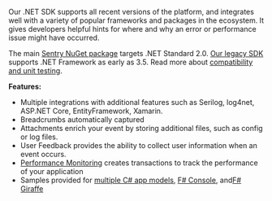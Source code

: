 Our .NET SDK supports all recent versions of the platform, and integrates well with a variety of popular frameworks and packages in the ecosystem. It gives developers helpful hints for where and why an error or performance issue might have occurred.

The main [Sentry NuGet package](https://www.nuget.org/packages/Sentry) targets .NET Standard 2.0. [Our legacy SDK](/clients/csharp/) supports .NET Framework as early as 3.5. Read more about [compatibility and unit testing](./unit-testing.mdx).

**Features:**

- Multiple integrations with additional features such as Serilog, log4net, ASP.NET Core, EntityFramework, Xamarin.
- <PlatformLink to="/enriching-events/breadcrumbs/#automatic-breadcrumbs">Breadcrumbs automatically</PlatformLink> captured
- <PlatformLink to="/enriching-events/attachments/">Attachments</PlatformLink> enrich your event by storing additional files, such as config or log files.
- <PlatformLink to="/enriching-events/user-feedback/">User Feedback</PlatformLink> provides the ability to collect user information when an event occurs.
- [Performance Monitoring](/product/performance/) creates transactions to track the performance of your application
- Samples provided for [multiple C# app models](https://github.com/getsentry/sentry-dotnet/tree/main/samples), [F# Console](https://github.com/sentry-demos/fsharp), and[F# Giraffe](https://github.com/sentry-demos/giraffe)
